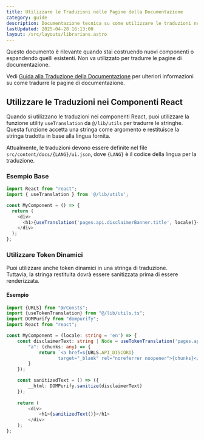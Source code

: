 ```yaml
---
title: Utilizzare le Traduzioni nelle Pagine della Documentazione
category: guide
description: Documentazione tecnica su come utilizzare le traduzioni nelle pagine di documentazione.
lastUpdated: 2025-04-28 16:13:00
layout: /src/layouts/librarians.astro
---
```


Questo documento è rilevante quando stai costruendo nuovi componenti o espandendo quelli esistenti. Non va utilizzato per tradurre le pagine di documentazione.

Vedi [Guida alla Traduzione della Documentazione](./doc-translations) per ulteriori informazioni su come tradurre le pagine di documentazione.

## Utilizzare le Traduzioni nei Componenti React
Quando si utilizzano le traduzioni nei componenti React, puoi utilizzare la funzione utility `useTranslation` da `@/lib/utils` per tradurre le stringhe.
Questa funzione accetta una stringa come argomento e restituisce la stringa tradotta in base alla lingua fornita.

Attualmente, le traduzioni devono essere definite nel file `src/content/docs/{LANG}/ui.json`, dove `{LANG}` è il codice della lingua per la traduzione.

### Esempio Base
```ts
import React from "react";
import { useTranslation } from '@/lib/utils';

const MyComponent = () => {
  return (
    <div>
      <h1>{useTranslation('pages.api.disclaimerBanner.title', locale)}</h1>
    </div>
  );
};
```

### Utilizzare Token Dinamici
Puoi utilizzare anche token dinamici in una stringa di traduzione.<br/>
Tuttavia, la stringa restituita dovrà essere sanitizzata prima di essere renderizzata.

#### Esempio
```ts
import {URLS} from "@/Consts";
import {useTokenTranslation} from "@/lib/utils.ts";
import DOMPurify from "dompurify";
import React from "react";

const MyComponent = (locale: string = 'en') => {
    const disclaimerText: string | Node = useTokenTranslation('pages.api.disclaimerBanner.title', locale, {
        "a": (chunks: any) => {
            return `<a href=${URLS.API_DISCORD}
                   target="_blank" rel="noreferrer noopener">{chunks}</a>`
        }
    });

    const sanitizedText = () => ({
        __html: DOMPurify.sanitize(disclaimerText)
    });
    
    return (
        <div>
            <h1>{sanitizedText()}</h1>
        </div>
    );
};
```